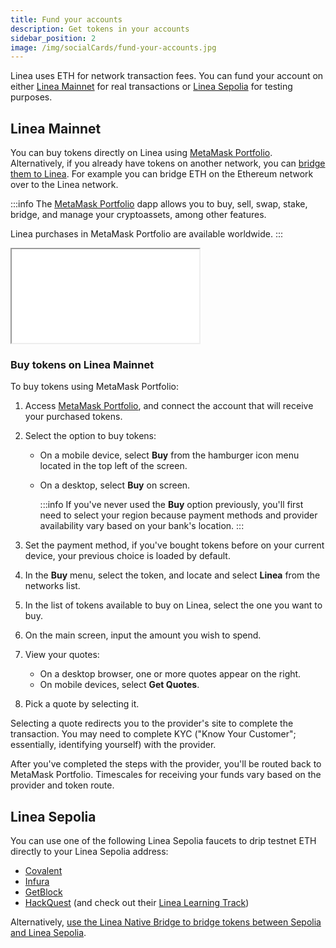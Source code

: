 ```yaml
---
title: Fund your accounts
description: Get tokens in your accounts
sidebar_position: 2
image: /img/socialCards/fund-your-accounts.jpg
---
```


Linea uses ETH for network transaction fees. You can fund your account on either [Linea Mainnet](#linea-mainnet) for
real transactions or [Linea Sepolia](#linea-sepolia) for testing purposes.

## Linea Mainnet

You can buy tokens directly on Linea using [MetaMask Portfolio](https://portfolio.metamask.io/).
Alternatively, if you already have tokens on another network, you can [bridge them to Linea](./bridge.mdx).
For example you can bridge ETH on the Ethereum network over to the Linea network.

:::info
The [MetaMask Portfolio](https://portfolio.metamask.io/) dapp allows you to buy, sell, swap, stake, bridge, and
manage your cryptoassets, among other features.

Linea purchases in MetaMask Portfolio are available worldwide.
::: 

<div class="center-container">
  <div class="video-container">
    <iframe
      class="video-iframe"
      src="//www.youtube.com/embed/BOPDw348-zg"
      title="TITLE"
      allow="accelerometer; autoplay; clipboard-write; encrypted-media; gyroscope; picture-in-picture; web-share"
      allowFullScreen></iframe>
  </div>
</div>

### Buy tokens on Linea Mainnet

To buy tokens using MetaMask Portfolio:

1. Access [MetaMask Portfolio](https://portfolio.metamask.io), and connect the account that will
    receive your purchased tokens.
1. Select the option to buy tokens:
    - On a mobile device, select **Buy** from the hamburger icon menu located in the top left 
        of the screen.
    - On a desktop, select **Buy** on screen.

        :::info
        If you've never used the **Buy** option previously, you'll first need to 
        select your region because payment methods and provider availability vary based on your bank's location.
        :::

1. Set the payment method, if you've bought tokens before on your current device, your 
    previous choice is loaded by default.
1. In the **Buy** menu, select the token, and locate and select **Linea** from the networks list.
1. In the list of tokens available to buy on Linea, select the one you want to buy.
1. On the main screen, input the amount you wish to spend.
1. View your quotes:
    - On a desktop browser, one or more quotes appear on the right.
    - On mobile devices, select **Get Quotes**.
1. Pick a quote by selecting it.

Selecting a quote redirects you to the provider's site to complete the transaction. You may need 
to complete KYC ("Know Your Customer"; essentially, identifying yourself) with the provider.

After you've completed the steps with the provider, you'll be routed back to MetaMask Portfolio. 
Timescales for receiving your funds vary based on the provider and token route.

## Linea Sepolia

You can use one of the following Linea Sepolia faucets to drip testnet ETH directly to your
Linea Sepolia address:


- [Covalent](https://www.covalenthq.com/faucet/)
- [Infura](https://www.infura.io/faucet/linea)
- [GetBlock](https://getblock.io/faucet/linea-sepolia/)
- [HackQuest](https://www.hackquest.io/en/faucets/59141) (and check out their [Linea Learning Track](https://www.hackquest.io/en/learning-track/9be129e7-575b-49bd-a64e-1bbe32427ace))

Alternatively, [use the Linea Native Bridge to bridge tokens between Sepolia and Linea Sepolia](../../developers/guides/bridge/how-to-bridge-eth.md).

